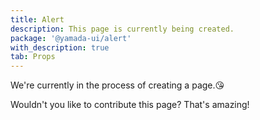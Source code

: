 ```yaml
---
title: Alert
description: This page is currently being created.
package: '@yamada-ui/alert'
with_description: true
tab: Props
---
```


We're currently in the process of creating a page.😘

Wouldn't you like to contribute this page? That's amazing!
